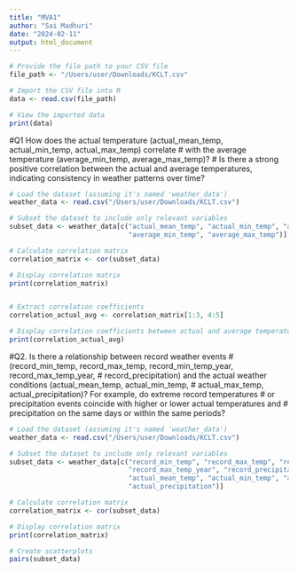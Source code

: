 ```yaml
---
title: "MVA1"
author: "Sai Madhuri"
date: "2024-02-11"
output: html_document
---
```


```r
# Provide the file path to your CSV file
file_path <- "/Users/user/Downloads/KCLT.csv"
```

```r
# Import the CSV file into R
data <- read.csv(file_path)
```

```r
# View the imported data
print(data)

```


#Q1 How does the actual temperature (actual_mean_temp, actual_min_temp, actual_max_temp) correlate
# with the average temperature (average_min_temp, average_max_temp)? 
# Is there a strong positive correlation between the actual and average temperatures, indicating consistency in weather patterns over time?


```r
# Load the dataset (assuming it's named 'weather_data')
weather_data <- read.csv("/Users/user/Downloads/KCLT.csv")

# Subset the dataset to include only relevant variables
subset_data <- weather_data[c("actual_mean_temp", "actual_min_temp", "actual_max_temp", 
                              "average_min_temp", "average_max_temp")]

# Calculate correlation matrix
correlation_matrix <- cor(subset_data)

# Display correlation matrix
print(correlation_matrix)


# Extract correlation coefficients
correlation_actual_avg <- correlation_matrix[1:3, 4:5]

# Display correlation coefficients between actual and average temperatures
print(correlation_actual_avg)
```

#Q2. Is there a relationship between record weather events
# (record_min_temp, record_max_temp, record_min_temp_year, record_max_temp_year,
# record_precipitation) and the actual weather conditions (actual_mean_temp, actual_min_temp,
# actual_max_temp, actual_precipitation)? For example, do extreme record temperatures
# or precipitation events coincide with higher or lower actual temperatures and 
# precipitation on the same days or within the same periods?




```r
# Load the dataset (assuming it's named 'weather_data')
weather_data <- read.csv("/Users/user/Downloads/KCLT.csv")

# Subset the dataset to include only relevant variables
subset_data <- weather_data[c("record_min_temp", "record_max_temp", "record_min_temp_year", 
                              "record_max_temp_year", "record_precipitation",
                              "actual_mean_temp", "actual_min_temp", "actual_max_temp", 
                              "actual_precipitation")]

# Calculate correlation matrix
correlation_matrix <- cor(subset_data)

# Display correlation matrix
print(correlation_matrix)

# Create scatterplots
pairs(subset_data)


```


